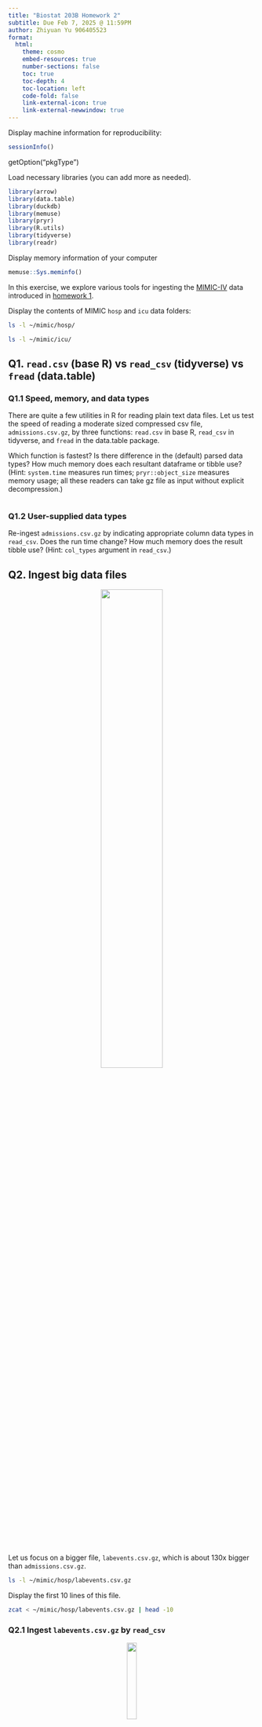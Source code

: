 ```yaml
---
title: "Biostat 203B Homework 2"
subtitle: Due Feb 7, 2025 @ 11:59PM
author: Zhiyuan Yu 906405523
format:
  html:
    theme: cosmo
    embed-resources: true
    number-sections: false
    toc: true
    toc-depth: 4
    toc-location: left
    code-fold: false
    link-external-icon: true
    link-external-newwindow: true
---
```


Display machine information for reproducibility:
```r
sessionInfo()
```
getOption("pkgType")


Load necessary libraries (you can add more as needed).
```r
library(arrow)
library(data.table)
library(duckdb)
library(memuse)
library(pryr)
library(R.utils)
library(tidyverse)
library(readr)
```

Display memory information of your computer
```r
memuse::Sys.meminfo()
```

In this exercise, we explore various tools for ingesting the [MIMIC-IV](https://physionet.org/content/mimiciv/3.1/) data introduced in [homework 1](https://ucla-biostat-203b.github.io/2025winter/hw/hw1/hw1.html).

Display the contents of MIMIC `hosp` and `icu` data folders:

```bash
ls -l ~/mimic/hosp/
```

```bash
ls -l ~/mimic/icu/
```

## Q1. `read.csv` (base R) vs `read_csv` (tidyverse) vs `fread` (data.table)

### Q1.1 Speed, memory, and data types

There are quite a few utilities in R for reading plain text data files. Let us test the speed of reading a moderate sized compressed csv file, `admissions.csv.gz`, by three functions: `read.csv` in base R, `read_csv` in tidyverse, and `fread` in the data.table package.

Which function is fastest? Is there difference in the (default) parsed data types? How much memory does each resultant dataframe or tibble use? (Hint: `system.time` measures run times; `pryr::object_size` measures memory usage; all these readers can take gz file as input without explicit decompression.) 
```bash

```

### Q1.2 User-supplied data types

Re-ingest `admissions.csv.gz` by indicating appropriate column data types in `read_csv`. Does the run time change? How much memory does the result tibble use? (Hint: `col_types` argument in `read_csv`.)

## Q2. Ingest big data files

<p align="center">
  <img src="./bigfile.png" width="50%">
</p>

Let us focus on a bigger file, `labevents.csv.gz`, which is about 130x bigger than `admissions.csv.gz`.
```bash
ls -l ~/mimic/hosp/labevents.csv.gz
```
Display the first 10 lines of this file.
```bash
zcat < ~/mimic/hosp/labevents.csv.gz | head -10
```

### Q2.1 Ingest `labevents.csv.gz` by `read_csv`

<p align="center">
  <img src="./readr_logo.png" width="20%">
</p>

Try to ingest `labevents.csv.gz` using `read_csv`. What happens? If it takes more than 3 minutes on your computer, then abort the program and report your findings. 

### Q2.2 Ingest selected columns of `labevents.csv.gz` by `read_csv`

Try to ingest only columns `subject_id`, `itemid`, `charttime`, and `valuenum` in `labevents.csv.gz` using `read_csv`.  Does this solve the ingestion issue? (Hint: `col_select` argument in `read_csv`.)

### Q2.3 Ingest a subset of `labevents.csv.gz`

<p align="center">
  <img src="./linux_logo.png" width="20%">
</p>

Our first strategy to handle this big data file is to make a subset of the `labevents` data.  Read the [MIMIC documentation](https://mimic.mit.edu/docs/iv/modules/hosp/labevents/) for the content in data file `labevents.csv`.

In later exercises, we will only be interested in the following lab items: creatinine (50912), potassium (50971), sodium (50983), chloride (50902), bicarbonate (50882), hematocrit (51221), white blood cell count (51301), and glucose (50931) and the following columns: `subject_id`, `itemid`, `charttime`, `valuenum`. Write a Bash command to extract these columns and rows from `labevents.csv.gz` and save the result to a new file `labevents_filtered.csv.gz` in the current working directory. (Hint: Use `zcat <` to pipe the output of `labevents.csv.gz` to `awk` and then to `gzip` to compress the output. Do **not** put `labevents_filtered.csv.gz` in Git! To save render time, you can put `#| eval: false` at the beginning of this code chunk. TA will change it to `#| eval: true` before rendering your qmd file.)

Display the first 10 lines of the new file `labevents_filtered.csv.gz`. How many lines are in this new file, excluding the header? How long does it take `read_csv` to ingest `labevents_filtered.csv.gz`?

### Q2.4 Ingest `labevents.csv` by Apache Arrow

<p align="center">
  <img src="./arrow_logo.png" width="30%">
</p>

Our second strategy is to use [Apache Arrow](https://arrow.apache.org/) for larger-than-memory data analytics. Unfortunately Arrow does not work with gz files directly. First decompress `labevents.csv.gz` to `labevents.csv` and put it in the current working directory (do not add it in git!). To save render time, put `#| eval: false` at the beginning of this code chunk. TA will change it to `#| eval: true` when rendering your qmd file.

Then use [`arrow::open_dataset`](https://arrow.apache.org/docs/r/reference/open_dataset.html) to ingest `labevents.csv`, select columns, and filter `itemid` as in Q2.3. How long does the ingest+select+filter process take? Display the number of rows and the first 10 rows of the result tibble, and make sure they match those in Q2.3. (Hint: use `dplyr` verbs for selecting columns and filtering rows.)

Write a few sentences to explain what is Apache Arrow. Imagine you want to explain it to a layman in an elevator. 

### Q2.5 Compress `labevents.csv` to Parquet format and ingest/select/filter

<p align="center">
  <img src="./parquet_logo.png" width="30%">
</p>

Re-write the csv file `labevents.csv` in the binary Parquet format (Hint: [`arrow::write_dataset`](https://arrow.apache.org/docs/r/reference/write_dataset.html).) How large is the Parquet file(s)? How long does the ingest+select+filter process of the Parquet file(s) take? Display the number of rows and the first 10 rows of the result tibble and make sure they match those in Q2.3. (Hint: use `dplyr` verbs for selecting columns and filtering rows.)

Write a few sentences to explain what is the Parquet format. Imagine you want to explain it to a layman in an elevator.

### Q2.6 DuckDB

<p align="center">
  <img src="./duckdb_logo.png" width="20%">
</p>

Ingest the Parquet file, convert it to a DuckDB table by [`arrow::to_duckdb`](https://arrow.apache.org/docs/r/reference/to_duckdb.html), select columns, and filter rows as in Q2.5. How long does the ingest+convert+select+filter process take? Display the number of rows and the first 10 rows of the result tibble and make sure they match those in Q2.3. (Hint: use `dplyr` verbs for selecting columns and filtering rows.)

Write a few sentences to explain what is DuckDB. Imagine you want to explain it to a layman in an elevator.

## Q3. Ingest and filter `chartevents.csv.gz`

[`chartevents.csv.gz`](https://mimic.mit.edu/docs/iv/modules/icu/chartevents/) contains all the charted data available for a patient. During their ICU stay, the primary repository of a patient’s information is their electronic chart. The `itemid` variable indicates a single measurement type in the database. The `value` variable is the value measured for `itemid`. The first 10 lines of `chartevents.csv.gz` are
```bash
zcat < ~/mimic/icu/chartevents.csv.gz | head -10
```
How many rows? 433 millions.
```bash
#| eval: false
zcat < ~/mimic/icu/chartevents.csv.gz | tail -n +2 | wc -l
```
[`d_items.csv.gz`](https://mimic.mit.edu/docs/iv/modules/icu/d_items/) is the dictionary for the `itemid` in `chartevents.csv.gz`.
```bash
zcat < ~/mimic/icu/d_items.csv.gz | head -10
```
In later exercises, we are interested in the vitals for ICU patients: heart rate (220045), mean non-invasive blood pressure (220181), systolic non-invasive blood pressure (220179), body temperature in Fahrenheit (223761), and respiratory rate (220210). Retrieve a subset of `chartevents.csv.gz` only containing these items, using the favorite method you learnt in Q2. 

Document the steps and show code. Display the number of rows and the first 10 rows of the result tibble.

